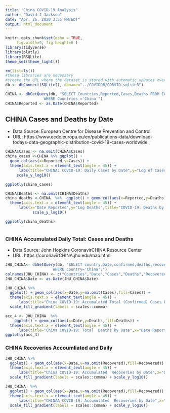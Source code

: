 ```yaml
---
title: "China COVID-19 Analysis"
author: "David J Jackson"
date: "Apr. 26, 2020 3:55 PM/EDT"
output: html_document
---
```


```r
knitr::opts_chunk$set(echo = TRUE,
     fig.width=9, fig.height=6 ) 
library(tidyverse)
library(plotly)
library(RSQLite)
theme_set(theme_light())
```
```r
rm(list=ls())
#these libraries are necessary
#create the URL where the dataset is stored with automatic upDates every day
db <- dbConnect(SQLite(), dbname="../COVIDDB/CORVID.sqlite3")
```
```r
CHINA <- dbGetQuery(db, "SELECT Countries,Reported,Cases,Deaths FROM ECDC 
                 WHERE Countries ='China'")
CHINA$Reported <- as.Date(CHINA$Reported)

```

## CHINA Cases  and Deaths by Date 
 * Data Source: European Centre for Disease Prevention and Control
 * URL: https://www.ecdc.europa.eu/en/publications-data/download-todays-data-geographic-distribution-covid-19-cases-worldwide

```r
CHINA$Cases <- na.omit(CHINA$Cases)
china_cases <-CHINA %>% ggplot() +
  geom_col(aes(x=Reported,y=Cases)) +
  theme(axis.text.x = element_text(angle = 45)) +
      labs(title="CHINA: COVID-19: Daily Cases by Date",y="Log of Cases") +
     scale_y_log10()

ggplotly(china_cases)
```
```r
    
CHINA$Deaths <- na.omit(CHINA$Deaths)
china_deaths <-CHINA  %>%  ggplot() + geom_col(aes(x=Reported,y=Deaths,fill=Deaths)) +
  theme(axis.text.x = element_text(angle = 45)) +
      labs(x="Date Reported",y="Log Deaths",title="COVID-19: Deaths by Date") +
            scale_y_log10()

ggplotly(china_deaths)           



```


### CHINA Accumulated Daily Total: Cases and Deaths
* Data Source: John Hopkins CoronavirCHINA Resource Center
* URL: https://coronavirCHINA.jhu.edu/map.html


```r
JHU_CHINA<- dbGetQuery(db, "SELECT country,Date,confirmed,deaths,recovered FROM JHUDATA
                     WHERE country='China';")
colnames(JHU_CHINA) <- c("Countries","Date","Cases","Deaths","Recovered")
JHU_CHINA$Date <- as.Date(JHU_CHINA$Date) 
```

```r
JHU_CHINA %>% 
  ggplot() + geom_col(aes(x=Date,y=na.omit(Cases),fill=Cases)) +
  theme(axis.text.x = element_text(angle = 45)) +
      labs(title="China COVID-19: Accumulated Total (Confirmed) Cases by Date",x="Date Reported",y="Total Cases")  +  scale_y_log10() +
  scale_fill_gradient(labels = scales::comma)


```
```r

acc_4 <- JHU_CHINA  %>%
    ggplot() + geom_col(aes(x=Date,y=Deaths,fill=Deaths)) +
  theme(axis.text.x = element_text(angle = 45)) +
      labs(title="China COVID-19: Total  Deaths by Date",x="Date Reported",y="Total Deaths") +   scale_y_log10() + scale_fill_gradient(labels = scales::comma)
ggplotly(acc_4)
```

### CHINA Recoveries Accoumliated  and Daily

```r
JHU_CHINA %>% 
  ggplot() + geom_col(aes(x=Date,y=na.omit(Recovered),fill=Recovered)) +
  theme(axis.text.x = element_text(angle = 45)) +
      labs(title="China COVID-19: Accumulated  Recoveries by Date",x="Date Reported",y="Total Cases")   +
  scale_fill_gradient(labels = scales::comma) + scale_y_log10()
```

```r

JHU_CHINA  %>%
  ggplot() + geom_col(aes(x=Date,y=na.omit(Recovered),fill=Recovered)) +
  theme(axis.text.x = element_text(angle = 45)) +
      labs(title="CHINAA COVID-19: Accumulated  Recoveries by Date",x="Date Reported",y="Total Cases")  + scale_y_continuous(labels = scales::comma) +
  scale_fill_gradient(labels = scales::comma) + scale_y_log10()
```






